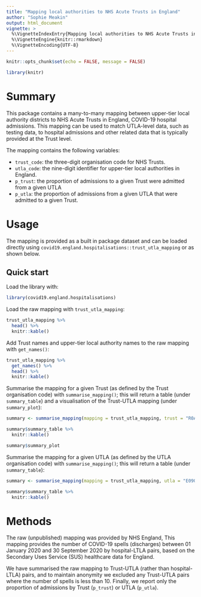 ```yaml
---
title: "Mapping local authorities to NHS Acute Trusts in England"
author: "Sophie Meakin"
output: html_document
vignette: >
  %\VignetteIndexEntry{Mapping local authorities to NHS Acute Trusts in England}
  %\VignetteEngine{knitr::rmarkdown}
  %\VignetteEncoding{UTF-8}
---
```


```r

knitr::opts_chunk$set(echo = FALSE, message = FALSE)

library(knitr)
```

# Summary

This package contains a many-to-many mapping between upper-tier local authority districts to NHS Acute Trusts in England, COVID-19 hospital admissions. This mapping can be used to match UTLA-level data, such as testing data, to hospital admissions and other related data that is typically provided at the Trust level.

The mapping contains the following variables:

* `trust_code`: the three-digit organisation code for NHS Trusts.
* `utla_code`: the nine-digit identifier for upper-tier local authorities in England.
* `p_trust`: the proportion of admissions to a given Trust were admitted from a given UTLA
* `p_utla`: the proportion of admissions from a given UTLA that were admitted to a given Trust.


# Usage

The mapping is provided as a built in package dataset and can be loaded directly using `covid19.england.hospitalisations::trust_utla_mapping` or as shown below. 


## Quick start

Load the library with: 

```r
library(covid19.england.hospitalisations)
```

Load the raw mapping with `trust_utla_mapping`:

```r

trust_utla_mapping %>%
  head() %>%
  knitr::kable()

```

Add Trust names and upper-tier local authority names to the raw mapping with `get_names()`:

```r

trust_utla_mapping %>% 
  get_names() %>%
  head() %>%
  knitr::kable()

```

Summarise the mapping for a given Trust (as defined by the Trust organisation code) with `summarise_mapping()`; this will return a table (under `summary_table`) and a visualisation of the Trust-UTLA mapping (under `summary_plot`):

```r

summary <- summarise_mapping(mapping = trust_utla_mapping, trust = "R0A")

summary$summary_table %>%
  knitr::kable()

summary$summary_plot

```

Summarise the mapping for a given UTLA (as defined by the UTLA organisation code) with `summarise_mapping()`; this will return a table (under `summary_table`):

```r

summary <- summarise_mapping(mapping = trust_utla_mapping, utla = "E09000012")

summary$summary_table %>%
  knitr::kable()

```



# Methods

The raw (unpublished) mapping was provided by NHS England, This mapping provides the number of COVID-19 spells (discharges) between 01 January 2020 and 30 September 2020 by hospital-LTLA pairs, based on the Secondary Uses Service (SUS) healthcare data for England.

We have summarised the raw mapping to Trust-UTLA (rather than hospital-LTLA) pairs, and to maintain anonymity we excluded any Trust-UTLA pairs where the number of spells is less than 10. Finally, we report only the proportion of admissions by Trust (`p_trust`) or UTLA (`p_utla`).


